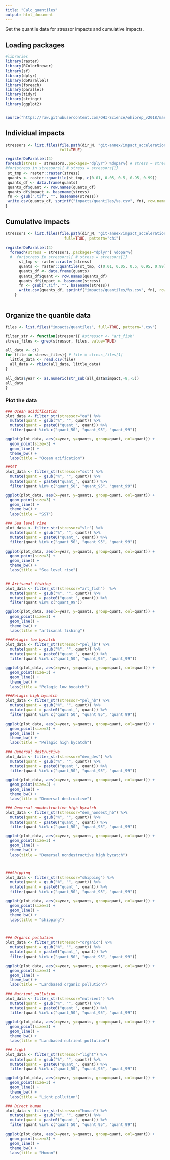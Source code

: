 ```yaml
---
title: "Calc_quantiles"
output: html_document
---
```


Get the quantile data for stressor impacts and cumulative impacts.

## Loading packages

```r
#libraries
library(raster)
library(RColorBrewer)
library(sf)
library(dplyr)
library(doParallel)
library(foreach)
library(parallel)
library(tidyr)
library(stringr)
library(ggplot2)


source("https://raw.githubusercontent.com/OHI-Science/ohiprep_v2018/master/src/R/spatial_common.R")


```

## Individual impacts
```r

stressors <- list.files(file.path(dir_M, "git-annex/impact_acceleration/impact/stressor_impact"), 
                        full=TRUE)

registerDoParallel(4)
foreach(stress = stressors,.packages="dplyr") %dopar%{ # stress = stressors[1]
#for(stress in stressors){ # stress = stressors[1]
 st_tmp <- raster::raster(stress) 
 quants <- raster::quantile(st_tmp, c(0.01, 0.05, 0.5, 0.95, 0.99))
 quants_df <- data.frame(quants)
 quants_df$quant <- row.names(quants_df)
 quants_df$impact <- basename(stress)
 fn <- gsub(".tif", "", basename(stress))
 write.csv(quants_df, sprintf("impacts/quantiles/%s.csv", fn), row.names=FALSE)
}

```

## Cumulative impacts
```r
stressors <- list.files(file.path(dir_M, "git-annex/impact_acceleration/impact/cumulative_impact"), 
                          full=TRUE, pattern="chi")
  
registerDoParallel(4)
  foreach(stress = stressors,.packages="dplyr") %dopar%{
  #  for(stress in stressors){ # stress = stressors[1]
      st_tmp <- raster::raster(stress) 
      quants <- raster::quantile(st_tmp, c(0.01, 0.05, 0.5, 0.95, 0.99))
      quants_df <- data.frame(quants)
      quants_df$quant <- row.names(quants_df)
      quants_df$impact <- basename(stress)
      fn <- gsub(".tif", "", basename(stress))
      write.csv(quants_df, sprintf("impacts/quantiles/%s.csv", fn), row.names=FALSE)
    }
    
```  

## Organize the quantile data

```r

files <- list.files("impacts/quantiles", full=TRUE, pattern=".csv")

filter_str <- function(stressor){ #stressor <- "art_fish"
stress_files <- grep(stressor, files, value=TRUE)

all_data <- c()
for (file in stress_files){ # file = stress_files[1]
  little_data <- read.csv(file)
  all_data <- rbind(all_data, little_data)
}

all_data$year <- as.numeric(str_sub(all_data$impact,-8,-5))
all_data
}

```

### Plot the data
```r

### Ocean acidification 
plot_data <- filter_str(stressor="oa") %>%
  mutate(quant = gsub("%", "", quant)) %>%
  mutate(quant = paste0("quant_", quant)) %>%
  filter(quant %in% c("quant_50", "quant_95", "quant_99"))

ggplot(plot_data, aes(x=year, y=quants, group=quant, col=quant)) +
  geom_point(size=3) +
  geom_line() +
  theme_bw() +
  labs(title = "Ocean acification")

##SST
plot_data <- filter_str(stressor="sst") %>%
  mutate(quant = gsub("%", "", quant)) %>%
  mutate(quant = paste0("quant_", quant)) %>%
  filter(quant %in% c("quant_50", "quant_95", "quant_99"))

ggplot(plot_data, aes(x=year, y=quants, group=quant, col=quant)) +
  geom_point(size=3) +
  geom_line() +
  theme_bw() +
  labs(title = "SST")

### Sea level rise
plot_data <- filter_str(stressor="slr") %>%
  mutate(quant = gsub("%", "", quant)) %>%
  mutate(quant = paste0("quant_", quant)) %>%
  filter(quant %in% c("quant_50", "quant_95", "quant_99"))

ggplot(plot_data, aes(x=year, y=quants, group=quant, col=quant)) +
  geom_point(size=3) +
  geom_line() +
  theme_bw() +
  labs(title = "Sea level rise")


## Artisanal fishing
plot_data <- filter_str(stressor="art_fish")  %>%
  mutate(quant = gsub("%", "", quant)) %>%
  mutate(quant = paste0("quant_", quant)) %>%
  filter(quant %in% c("quant_99"))

ggplot(plot_data, aes(x=year, y=quants, group=quant, col=quant)) +
  geom_point(size=3) +
  geom_line() +
  theme_bw() +
  labs(title = "artisanal fishing")

###Pelagic low bycatch
plot_data <- filter_str(stressor="pel_lb") %>%
  mutate(quant = gsub("%", "", quant)) %>%
  mutate(quant = paste0("quant_", quant)) %>%
  filter(quant %in% c("quant_50", "quant_95", "quant_99"))

ggplot(plot_data, aes(x=year, y=quants, group=quant, col=quant)) +
  geom_point(size=3) +
  geom_line() +
  theme_bw() +
  labs(title = "Pelagic low bycatch")

###Pelagic high bycatch
plot_data <- filter_str(stressor="pel_hb") %>%
  mutate(quant = gsub("%", "", quant)) %>%
  mutate(quant = paste0("quant_", quant)) %>%
  filter(quant %in% c("quant_50", "quant_95", "quant_99"))

ggplot(plot_data, aes(x=year, y=quants, group=quant, col=quant)) +
  geom_point(size=3) +
  geom_line() +
  theme_bw() +
  labs(title = "Pelagic high bycatch")

### Demersal destructive
plot_data <- filter_str(stressor="dem_des") %>%
  mutate(quant = gsub("%", "", quant)) %>%
  mutate(quant = paste0("quant_", quant)) %>%
  filter(quant %in% c("quant_50", "quant_95", "quant_99"))

ggplot(plot_data, aes(x=year, y=quants, group=quant, col=quant)) +
  geom_point(size=3) +
  geom_line() +
  theme_bw() +
  labs(title = "Demersal destructive")

### Demersal nondestructive high bycatch 
plot_data <- filter_str(stressor="dem_nondest_hb") %>%
  mutate(quant = gsub("%", "", quant)) %>%
  mutate(quant = paste0("quant_", quant)) %>%
  filter(quant %in% c("quant_50", "quant_95", "quant_99"))

ggplot(plot_data, aes(x=year, y=quants, group=quant, col=quant)) +
  geom_point(size=3) +
  geom_line() +
  theme_bw() +
  labs(title = "Demersal nondestructive high bycatch")



###Shipping
plot_data <- filter_str(stressor="shipping") %>%
  mutate(quant = gsub("%", "", quant)) %>%
  mutate(quant = paste0("quant_", quant)) %>%
  filter(quant %in% c("quant_50", "quant_95", "quant_99"))

ggplot(plot_data, aes(x=year, y=quants, group=quant, col=quant)) +
  geom_point(size=3) +
  geom_line() +
  theme_bw() +
  labs(title = "shipping")



### Organic pollution
plot_data <- filter_str(stressor="organic") %>%
  mutate(quant = gsub("%", "", quant)) %>%
  mutate(quant = paste0("quant_", quant)) %>%
  filter(quant %in% c("quant_50", "quant_95", "quant_99"))

ggplot(plot_data, aes(x=year, y=quants, group=quant, col=quant)) +
  geom_point(size=3) +
  geom_line() +
  theme_bw() +
  labs(title = "Landbased organic pollution")

### Nutrient pollution
plot_data <- filter_str(stressor="nutrient") %>%
  mutate(quant = gsub("%", "", quant)) %>%
  mutate(quant = paste0("quant_", quant)) %>%
  filter(quant %in% c("quant_50", "quant_95", "quant_99"))

ggplot(plot_data, aes(x=year, y=quants, group=quant, col=quant)) +
  geom_point(size=3) +
  geom_line() +
  theme_bw() +
  labs(title = "Landbased nutrient pollution")

### Light
plot_data <- filter_str(stressor="light") %>%
  mutate(quant = gsub("%", "", quant)) %>%
  mutate(quant = paste0("quant_", quant)) %>%
  filter(quant %in% c("quant_50", "quant_95", "quant_99"))

ggplot(plot_data, aes(x=year, y=quants, group=quant, col=quant)) +
  geom_point(size=3) +
  geom_line() +
  theme_bw() +
  labs(title = "Light pollution")

### Direct human
plot_data <- filter_str(stressor="human") %>%
  mutate(quant = gsub("%", "", quant)) %>%
  mutate(quant = paste0("quant_", quant)) %>%
  filter(quant %in% c("quant_50", "quant_95", "quant_99"))

ggplot(plot_data, aes(x=year, y=quants, group=quant, col=quant)) +
  geom_point(size=3) +
  geom_line() +
  theme_bw() +
  labs(title = "Human")

```
